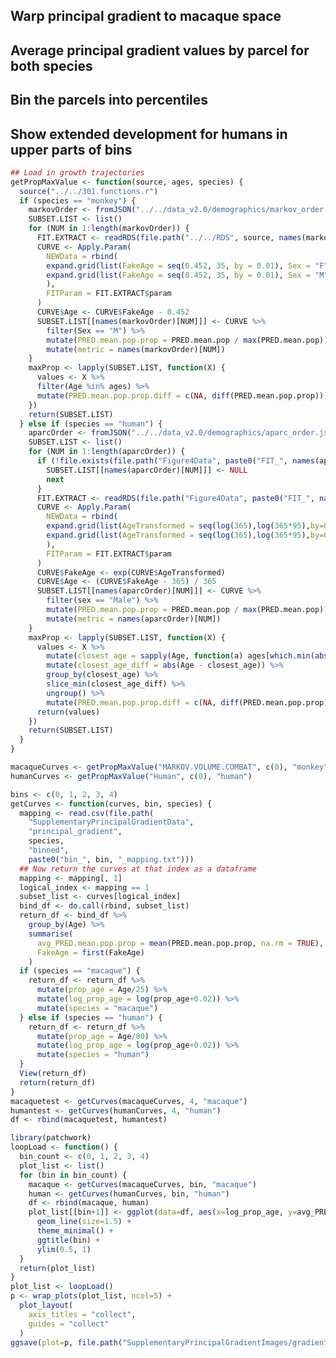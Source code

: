## Warp principal gradient to macaque space
## Average principal gradient values by parcel for both species
## Bin the parcels into percentiles
## Show extended development for humans in upper parts of bins

```r
## Load in growth trajectories
getPropMaxValue <- function(source, ages, species) {
  source("../../301.functions.r")
  if (species == "monkey") {
    markovOrder <- fromJSON("../../data_v2.0/demographics/markov_order.json")
    SUBSET.LIST <- list()
    for (NUM in 1:length(markovOrder)) {
      FIT.EXTRACT <- readRDS(file.path("../../RDS", source, names(markovOrder[NUM]), "FIT.EXTRACT.rds"))
      CURVE <- Apply.Param(
        NEWData = rbind(
        expand.grid(list(FakeAge = seq(0.452, 35, by = 0.01), Sex = "F")),
        expand.grid(list(FakeAge = seq(0.452, 35, by = 0.01), Sex = "M"))
        ), 
        FITParam = FIT.EXTRACT$param
      )
      CURVE$Age <- CURVE$FakeAge - 0.452
      SUBSET.LIST[[names(markovOrder)[NUM]]] <- CURVE %>%
        filter(Sex == "M") %>%
        mutate(PRED.mean.pop.prop = PRED.mean.pop / max(PRED.mean.pop)) %>%
        mutate(metric = names(markovOrder)[NUM])
    }
    maxProp <- lapply(SUBSET.LIST, function(X) {
      values <- X %>%
      filter(Age %in% ages) %>%
      mutate(PRED.mean.pop.prop.diff = c(NA, diff(PRED.mean.pop.prop)))
    })
    return(SUBSET.LIST) 
  } else if (species == "human") {
    aparcOrder <- fromJSON("../../data_v2.0/demographics/aparc_order.json")
    SUBSET.LIST <- list()
    for (NUM in 1:length(aparcOrder)) {
      if (!file.exists(file.path("Figure4Data", paste0("FIT_", names(aparcOrder)[NUM], ".rds")))) {
        SUBSET.LIST[[names(aparcOrder)[NUM]]] <- NULL
        next
      }
      FIT.EXTRACT <- readRDS(file.path("Figure4Data", paste0("FIT_", names(aparcOrder)[NUM], ".rds")))
      CURVE <- Apply.Param(
        NEWData = rbind(
        expand.grid(list(AgeTransformed = seq(log(365),log(365*95),by=0.01), sex = "Female")),
        expand.grid(list(AgeTransformed = seq(log(365),log(365*95),by=0.01), sex = "Male"))
        ), 
        FITParam = FIT.EXTRACT$param
      )
      CURVE$FakeAge <- exp(CURVE$AgeTransformed)
      CURVE$Age <- (CURVE$FakeAge - 365) / 365
      SUBSET.LIST[[names(aparcOrder)[NUM]]] <- CURVE %>%
        filter(sex == "Male") %>%
        mutate(PRED.mean.pop.prop = PRED.mean.pop / max(PRED.mean.pop)) %>%
        mutate(metric = names(aparcOrder)[NUM])
    }
    maxProp <- lapply(SUBSET.LIST, function(X) {
      values <- X %>%
        mutate(closest_age = sapply(Age, function(a) ages[which.min(abs(a - ages))])) %>%
        mutate(closest_age_diff = abs(Age - closest_age)) %>%
        group_by(closest_age) %>%
        slice_min(closest_age_diff) %>%
        ungroup() %>%
        mutate(PRED.mean.pop.prop.diff = c(NA, diff(PRED.mean.pop.prop)))
      return(values)
    })
    return(SUBSET.LIST)
  }
}

macaqueCurves <- getPropMaxValue("MARKOV.VOLUME.COMBAT", c(0), "monkey")
humanCurves <- getPropMaxValue("Human", c(0), "human")
```

```r
bins <- c(0, 1, 2, 3, 4)
getCurves <- function(curves, bin, species) {
  mapping <- read.csv(file.path(
    "SupplementaryPrincipalGradientData",
    "principal_gradient",
    species,
    "binned",
    paste0("bin_", bin, "_mapping.txt")))
  ## Now return the curves at that index as a dataframe
  mapping <- mapping[, 1]
  logical_index <- mapping == 1
  subset_list <- curves[logical_index]
  bind_df <- do.call(rbind, subset_list)
  return_df <- bind_df %>%
    group_by(Age) %>%
    summarise(
      avg_PRED.mean.pop.prop = mean(PRED.mean.pop.prop, na.rm = TRUE),
      FakeAge = first(FakeAge)
    )
  if (species == "macaque") {
    return_df <- return_df %>%
      mutate(prop_age = Age/25) %>%
      mutate(log_prop_age = log(prop_age+0.02)) %>%
      mutate(species = "macaque")
  } else if (species == "human") {
    return_df <- return_df %>%
      mutate(prop_age = Age/80) %>%
      mutate(log_prop_age = log(prop_age+0.02)) %>%
      mutate(species = "human")
  }
  View(return_df)
  return(return_df)
}
macaquetest <- getCurves(macaqueCurves, 4, "macaque")
humantest <- getCurves(humanCurves, 4, "human")
df <- rbind(macaquetest, humantest)
```

```r
library(patchwork)
loopLoad <- function() {
  bin_count <- c(0, 1, 2, 3, 4)
  plot_list <- list()
  for (bin in bin_count) {
    macaque <- getCurves(macaqueCurves, bin, "macaque")
    human <- getCurves(humanCurves, bin, "human")
    df <- rbind(macaque, human)
    plot_list[[bin+1]] <- ggplot(data=df, aes(x=log_prop_age, y=avg_PRED.mean.pop.prop, color=species)) +
      geom_line(size=1.5) +
      theme_minimal() +
      ggtitle(bin) +
      ylim(0.5, 1)
  }
  return(plot_list)
}
plot_list <- loopLoad()
p <- wrap_plots(plot_list, ncol=5) +
  plot_layout(
    axis_titles = "collect",
    guides = "collect"
  )
ggsave(plot=p, file.path("SupplementaryPrincipalGradientImages/gradient_dist.png"), width=12, height=4)
```


